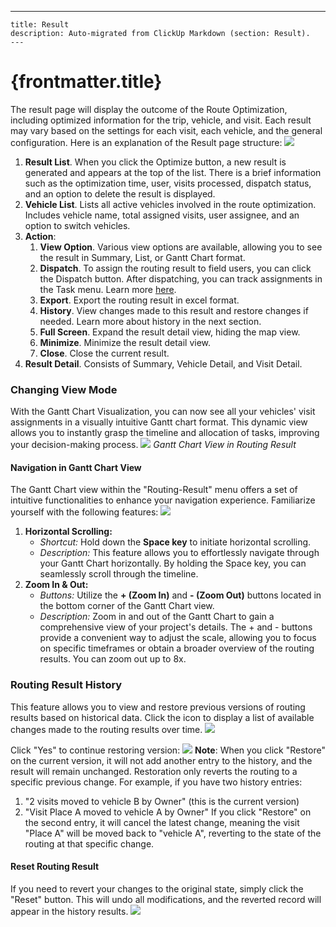 ---
    title: Result
    description: Auto-migrated from ClickUp Markdown (section: Result).
    ---

# {frontmatter.title}

The result page will display the outcome of the Route Optimization, including optimized information for the trip, vehicle, and visit. Each result may vary based on the settings for each visit, each vehicle, and the general configuration.
Here is an explanation of the Result page structure:
![](https://t3837933.p.clickup-attachments.com/t3837933/3f28054c-81d1-4125-a51b-ec9d24916e84/image.png)
1. **Result List**. When you click the Optimize button, a new result is generated and appears at the top of the list. There is a brief information such as the optimization time, user, visits processed, dispatch status, and an option to delete the result is displayed.
2. **Vehicle List**. Lists all active vehicles involved in the route optimization. Includes vehicle name, total assigned visits, user assignee, and an option to switch vehicles.
3. **Action**:
    1. **View Option**. Various view options are available, allowing you to see the result in Summary, List, or Gantt Chart format.
    2. **Dispatch**. To assign the routing result to field users, you can click the Dispatch button. After dispatching, you can track assignments in the Task menu. Learn more [here](https://doc.clickup.com/3837933/p/h/3n3zd-81962/aa00834626ae24f/3n3zd-82202).
    3. **Export**. Export the routing result in excel format.
    4. **History**. View changes made to this result and restore changes if needed. Learn more about history in the next section.
    5. **Full Screen**. Expand the result detail view, hiding the map view.
    6. **Minimize**. Minimize the result detail view.
    7. **Close**. Close the current result.
4. **Result Detail**. Consists of Summary, Vehicle Detail, and Visit Detail.
### Changing View Mode
With the Gantt Chart Visualization, you can now see all your vehicles' visit assignments in a visually intuitive Gantt chart format. This dynamic view allows you to instantly grasp the timeline and allocation of tasks, improving your decision-making process.
![](https://t3837933.p.clickup-attachments.com/t3837933/35ad31ff-0659-49cd-98b6-3737a85eae5f/image.png)
_Gantt Chart View in Routing Result_
#### Navigation in Gantt Chart View
The Gantt Chart view within the "Routing-Result" menu offers a set of intuitive functionalities to enhance your navigation experience. Familiarize yourself with the following features:
![](https://t3837933.p.clickup-attachments.com/t3837933/e060abed-8f3f-4563-965a-06f514a6ae7e/image.png)

1. **Horizontal Scrolling:**
    *   _Shortcut:_ Hold down the **Space key** to initiate horizontal scrolling.
    *   _Description:_ This feature allows you to effortlessly navigate through your Gantt Chart horizontally. By holding the Space key, you can seamlessly scroll through the timeline.
2. **Zoom In & Out:**
    *   _Buttons:_ Utilize the **\+ (Zoom In)** and **\- (Zoom Out)** buttons located in the bottom corner of the Gantt Chart view.
    *   _Description:_ Zoom in and out of the Gantt Chart to gain a comprehensive view of your project's details. The + and - buttons provide a convenient way to adjust the scale, allowing you to focus on specific timeframes or obtain a broader overview of the routing results. You can zoom out up to 8x.
### Routing Result History
This feature allows you to view and restore previous versions of routing results based on historical data. Click the icon to display a list of available changes made to the routing results over time.
![](https://t3837933.p.clickup-attachments.com/t3837933/84ce675f-a490-4ad4-97aa-3938a24e8e41/image.png)

Click "Yes" to continue restoring version:
![](https://t3837933.p.clickup-attachments.com/t3837933/89b2188b-eebb-4fa9-9230-30d0906e0615/image.png)
**Note**:
When you click "Restore" on the current version, it will not add another entry to the history, and the result will remain unchanged. Restoration only reverts the routing to a specific previous change. For example, if you have two history entries:
1. "2 visits moved to vehicle B by Owner" (this is the current version)
2. "Visit Place A moved to vehicle A by Owner"
If you click "Restore" on the second entry, it will cancel the latest change, meaning the visit "Place A" will be moved back to "vehicle A", reverting to the state of the routing at that specific change.
#### Reset Routing Result
If you need to revert your changes to the original state, simply click the "Reset" button. This will undo all modifications, and the reverted record will appear in the history results.
![](https://t3837933.p.clickup-attachments.com/t3837933/63613bd8-adfd-4f40-8313-ca5c576efae7/image.png)
